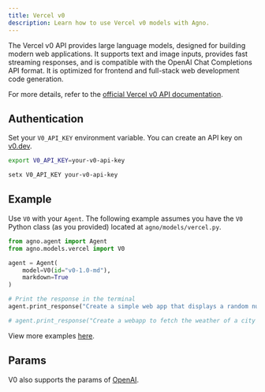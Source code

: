 ```yaml
---
title: Vercel v0
description: Learn how to use Vercel v0 models with Agno.
---
```


The Vercel v0 API provides large language models, designed for building modern web applications. It supports text and image inputs, provides fast streaming responses, and is compatible with the OpenAI Chat Completions API format. It is optimized for frontend and full-stack web development code generation.

For more details, refer to the [official Vercel v0 API documentation](https://vercel.com/docs/v0/api).

## Authentication

Set your `V0_API_KEY` environment variable. You can create an API key on [v0.dev](https://v0.dev/chat/settings/keys).

<CodeGroup>

```bash Mac
export V0_API_KEY=your-v0-api-key
```

```bash Windows
setx V0_API_KEY your-v0-api-key
```

</CodeGroup>

## Example

Use `V0` with your `Agent`. The following example assumes you have the `V0` Python class (as you provided) located at `agno/models/vercel.py`.

<CodeGroup>

```python agent.py
from agno.agent import Agent
from agno.models.vercel import V0

agent = Agent(
    model=V0(id="v0-1.0-md"),
    markdown=True
)

# Print the response in the terminal
agent.print_response("Create a simple web app that displays a random number between 1 and 100.")

# agent.print_response("Create a webapp to fetch the weather of a city and display humidity, temperature, and wind speed in cards, use shadcn components and tailwind css")

```

</CodeGroup>

<Note> View more examples [here](/examples/models/vercel/basic). </Note>

## Params

<Snippet file="model-v0-params.mdx" />

V0 also supports the params of [OpenAI](/reference/models/openai).
